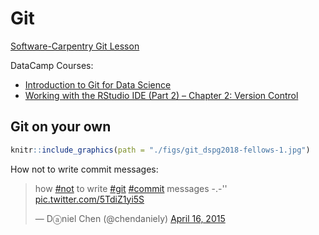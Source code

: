 # Git

[Software-Carpentry Git Lesson][3]

DataCamp Courses:

- [Introduction to Git for Data Science][1]
- [Working with the RStudio IDE (Part 2) -- Chapter 2: Version Control][2]

## Git on your own

```r
knitr::include_graphics(path = "./figs/git_dspg2018-fellows-1.jpg")
```


How not to write commit messages:

<blockquote class="twitter-tweet" data-lang="en"><p lang="en" dir="ltr">how <a href="https://twitter.com/hashtag/not?src=hash&amp;ref_src=twsrc%5Etfw">#not</a> to write <a href="https://twitter.com/hashtag/git?src=hash&amp;ref_src=twsrc%5Etfw">#git</a> <a href="https://twitter.com/hashtag/commit?src=hash&amp;ref_src=twsrc%5Etfw">#commit</a> messages  -.-&#39;&#39; <a href="http://t.co/5TdiZ1yi5S">pic.twitter.com/5TdiZ1yi5S</a></p>&mdash; Dⓐniel Chen (@chendaniely) <a href="https://twitter.com/chendaniely/status/588826374208618496?ref_src=twsrc%5Etfw">April 16, 2015</a></blockquote>
<script async src="https://platform.twitter.com/widgets.js" charset="utf-8"></script>


[1]: https://www.datacamp.com/courses/introduction-to-git-for-data-science
[2]: https://www.datacamp.com/courses/working-with-the-rstudio-ide-part-2
[3]: http://swcarpentry.github.io/git-novice/
